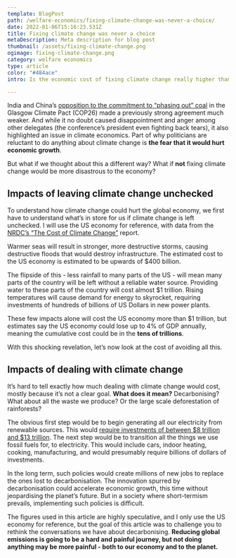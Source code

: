 ```yaml
---
template: BlogPost
path: /welfare-economics/fixing-climate-change-was-never-a-choice/
date: 2022-01-06T15:16:23.531Z
title: Fixing climate change was never a choice
metaDescription: Meta description for blog post
thumbnail: /assets/fixing-climate-change.png
ogimage: fixing-climate-change.png
category: welfare economics
type: article
color: "#484ace"
intro: Is the economic cost of fixing climate change really higher than the cost of doing nothing?

---
```



India and China’s [opposition to the commitment to “phasing out” coal](https://www.ft.com/content/471c7db9-925f-479e-ad57-09162310a21a) in the Glasgow Climate Pact (COP26) made a previously strong agreement much weaker. And while it no doubt caused disappointment and anger among other delegates (the conference’s president even fighting back tears), it also highlighted an issue in climate economics. Part of why politicians are reluctant to do anything about climate change is **the fear that it would hurt economic growth**. 

But what if we thought about this a different way? What if **not** fixing climate change would be more disastrous to the economy?

## Impacts of leaving climate change unchecked

To understand how climate change could hurt the global economy, we first have to understand what’s in store for us if climate change is left unchecked. I will use the US economy for reference, with data from the [NRDC’s “The Cost of Climate Change”](https://www.nrdc.org/sites/default/files/cost.pdf) report.

Warmer seas will result in stronger, more destructive storms, causing destructive floods that would destroy infrastructure. The estimated cost to the US economy is estimated to be upwards of $400 billion.

The flipside of this - less rainfall to many parts of the US - will mean many parts of the country will be left without a reliable water source. Providing water to these parts of the country will cost almost $1 trillion. Rising temperatures will cause demand for energy to skyrocket, requiring investments of hundreds of billions of US Dollars in new power plants. 

These few impacts alone will cost the US economy more than $1 trillion, but estimates say the US economy could lose up to 4% of GDP annually, meaning the cumulative cost could be in the **tens of trillions**.

With this shocking revelation, let’s now look at the cost of avoiding all this.

## Impacts of dealing with climate change

It’s hard to tell exactly how much dealing with climate change would cost, mostly because it’s not a clear goal. **What does it mean?** Decarbonising? What about all the waste we produce? Or the large scale deforestation of rainforests? 

The obvious first step would be to begin generating all our electricity from renewable sources. This would [require investments of between $8 trillion and $13 trillion](https://www.wsj.com/articles/the-u-s-is-turning-green-what-will-this-climate-plan-cost-and-who-will-pay-11634997601). The next step would be to transition all the things we use fossil fuels for, to electricity. This would include cars, indoor heating, cooking, manufacturing, and would presumably require billions of dollars of investments. 

In the long term, such policies would create millions of new jobs to replace the ones lost to decarbonisation. The innovation spurred by decarbonisation could accelerate economic growth, this time without jeopardising the planet’s future. But in a society where short-termism prevails, implementing such policies is difficult.

The figures used in this article are highly speculative, and I only use the US economy for reference, but the goal of this article was to challenge you to rethink the conversations we have about decarbonising. **Reducing global emissions is going to be a hard and painful journey, but not doing anything may be more painful - both to our economy and to the planet.** 

